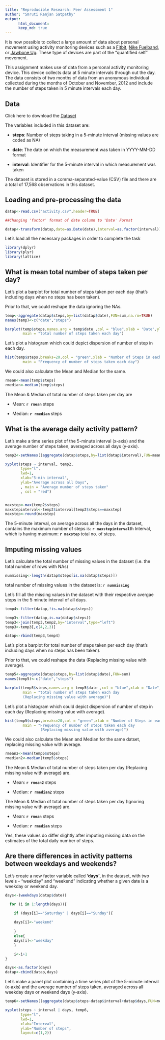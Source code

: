 ```yaml
---
title: "Reproducible Research: Peer Assessment 1"
author: "Smruti Ranjan Satpathy"
output:
      html_document:
      keep_md: true
---
```

[1]: https://d396qusza40orc.cloudfront.net/repdata%2Fdata%2Factivity.zip. "Dataset"

[2]: http://www.fitbit.com/ "Fitbit"

[3]: http://www.nike.com/us/en_us/c/nikeplus-fuelband "Nike Fuelband"

[4]: https://jawbone.com/up "Jawbone Up"

It is now possible to collect a large amount of data about personal movement using activity monitoring devices such as a [Fitbit][2], [Nike Fuelband][3], or [Jawbone Up][4]. These type of devices are part of the "quantified self" movement.

This assignment makes use of data from a personal activity monitoring device. This device collects data at 5 minute intervals through out the day. The data consists of two months of data from an anonymous individual collected during the months of October and November, 2012 and include the number of steps taken in 5 minute intervals each day.

## Data

Click here to download the [Dataset][1]

The variables included in this dataset are:

- **steps**: Number of steps taking in a 5-minute interval (missing values are coded as NA)

- **date**: The date on which the measurement was taken in YYYY-MM-DD format

- **interval**: Identifier for the 5-minute interval in which measurement was taken

The dataset is stored in a comma-separated-value (CSV) file and there are a total of 17,568 observations in this dataset.


## Loading and pre-processing the data


```r
datap<-read.csv("activity.csv",header=TRUE)

##Changing 'factor' format of date column to 'Date' Format

datap<-transform(datap,date=as.Date(date),interval=as.factor(interval))
```


Let's load all the necessary packages in order to complete the task


```r
library(dplyr)
library(plyr)
library(lattice)
```


## What is mean total number of steps taken per day?


Let's plot a barplot for total number of steps taken per each day (that's including days when no steps has been taken).

Prior to that, we could reshape the data ignoring the NAs.


```r

temp<-aggregate(datap$steps,by=list(datap$date),FUN=sum,na.rm=TRUE)
names(temp)<-c("date","steps")

barplot(temp$steps,names.arg = temp$date ,col = "blue",xlab = "Date",ylab = "Total Number of Steps",
        main = "total number of steps taken each day")

```


Let's plot a histogram which could depict dispersion of number of step in each day.


```r

hist(temp$steps,breaks=20,col = "green",xlab = "Number of Steps in each day",ylab = "Frequency",
        main = "Frequency of number of steps taken each day")

```


We could also calculate the Mean and Median for the same.


```r

rmean<-mean(temp$steps)
rmedian<-median(temp$steps)

```


The Mean & Median of total number of steps taken per day are

- Mean: **`r rmean`** steps

- Median: **`r rmedian`** steps


## What is the average daily activity pattern?


Let's make a time series plot of the 5-minute interval (x-axis) and the average number of steps taken, averaged across all days (y-axis).


```r

temp2<-setNames((aggregate(datap$steps,by=list(datap$interval),FUN=mean,na.rm=TRUE)),c("interval","steps"))

xyplot(steps ~ interval, temp2, 
       type="l", 
       lwd=1, 
       xlab="5-min interval", 
       ylab="Average across all Days",
       , main = "Average number of steps taken"
       , col = "red")


maxstep<-max(temp2$steps)
maxstepinterval<-temp2$interval[temp2$steps==maxstep]
maxstep<-round(maxstep)
```


The 5-minute interval, on average across all the days in the dataset, contains the maximum number of steps is: **`r maxstepinterval`**th Interval, which is having maximum: **`r maxstep`** total no. of steps.


## Imputing missing values


Let's calculate the total number of missing values in the dataset (i.e. the total number of rows with NAs)


```r

nummissing<-length(datap$steps[is.na(datap$steps)])

```


total number of missing values in the dataset is: **`r nummissing`**


Let's fill all the missing values in the dataset with their respective avergae steps in the 5 minute interval of all days.


```r

temp4<-filter(datap,!is.na(datap$steps))

temp3<-filter(datap,is.na(datap$steps))
temp3<-join(temp3,temp2,by="interval",type="left")
temp3<-temp3[,c(4,2,3)]

datap<-rbind(temp3,temp4)

```


Let's plot a barplot for total number of steps taken per each day (that's including days when no steps has been taken).

Prior to that, we could reshape the data (Replacing missing value with average).


```r

temp5<-aggregate(datap$steps,by=list(datap$date),FUN=sum)
names(temp5)<-c("date","steps")

barplot(temp5$steps,names.arg = temp5$date ,col = "blue",xlab = "Date",ylab = "Total Number of Steps",
        main = "total number of steps taken each day
        (Replacing missing value with average)")

```


Let's plot a histogram which could depict dispersion of number of step in each day (Replacing missing value with average).


```r

hist(temp5$steps,breaks=20,col = "green",xlab = "Number of Steps in each day",ylab = "Frequency",
        main = "Frequency of number of steps taken each day
                (Replacing missing value with average)")

```

We could also calculate the Mean and Median for the same datset, replacing missing value with average.


```r

rmean2<-mean(temp5$steps)
rmedian2<-median(temp5$steps)

```


The Mean & Median of total number of steps taken per day (Replacing missing value with average) are.

- Mean: **`r rmean2`** steps

- Median: **`r rmedian2`** steps

The Mean & Median of total number of steps taken per day (Ignoring missing value with average) are.

- Mean: **`r rmean`** steps

- Median: **`r rmedian`** steps


Yes, these values do differ slightly after imputing missing data on the estimates of the total daily number of steps.


## Are there differences in activity patterns between weekdays and weekends?


Let's create a new factor variable called **'days'**, in the dataset, with two levels - "weekday" and "weekend" indicating whether a given date is a weekday or weekend day.

```r

days<-(weekdays(datap$date))

  for (i in 1:length(days)){

    if (days[i]=="Saturday" | days[i]=="Sunday"){
    
    days[i]<-"weekend"
    
    }
    else{
    days[i]<-"weekday"
    }

    i<-i+1
}

days<-as.factor(days)
datap<-cbind(datap,days)

```

Let's make a panel plot containing a time series plot of the 5-minute interval (x-axis) and the average number of steps taken, averaged across all weekday days or weekend days (y-axis).


```r

temp6<-setNames((aggregate(datap$steps~datap$interval+datap$days,FUN=mean)),c("interval","days","steps"))

xyplot(steps ~ interval | days, temp6, 
       type="l", 
       lwd=1, 
       xlab="Interval", 
       ylab="Number of steps", 
       layout=c(1,2))


```